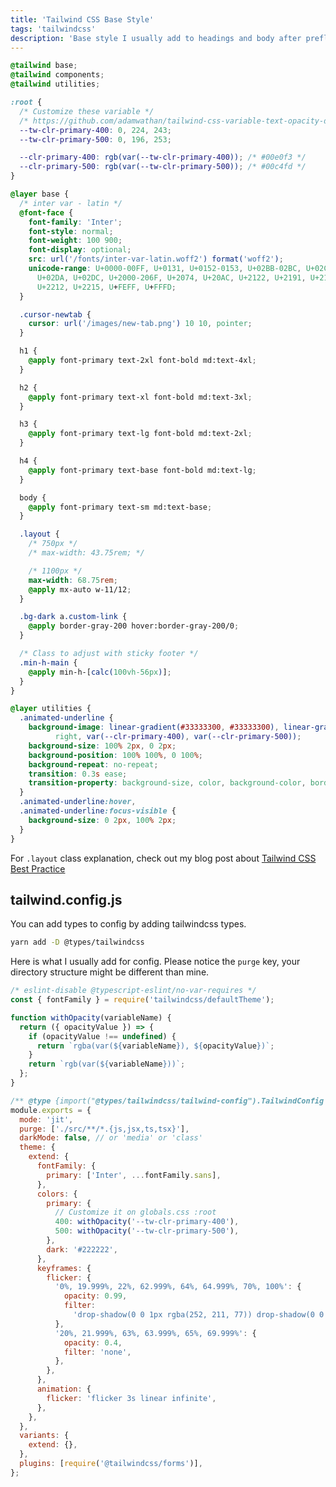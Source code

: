 ```yaml
---
title: 'Tailwind CSS Base Style'
tags: 'tailwindcss'
description: 'Base style I usually add to headings and body after preflight.'
---
```


```css
@tailwind base;
@tailwind components;
@tailwind utilities;

:root {
  /* Customize these variable */
  /* https://github.com/adamwathan/tailwind-css-variable-text-opacity-demo */
  --tw-clr-primary-400: 0, 224, 243;
  --tw-clr-primary-500: 0, 196, 253;

  --clr-primary-400: rgb(var(--tw-clr-primary-400)); /* #00e0f3 */
  --clr-primary-500: rgb(var(--tw-clr-primary-500)); /* #00c4fd */
}

@layer base {
  /* inter var - latin */
  @font-face {
    font-family: 'Inter';
    font-style: normal;
    font-weight: 100 900;
    font-display: optional;
    src: url('/fonts/inter-var-latin.woff2') format('woff2');
    unicode-range: U+0000-00FF, U+0131, U+0152-0153, U+02BB-02BC, U+02C6,
      U+02DA, U+02DC, U+2000-206F, U+2074, U+20AC, U+2122, U+2191, U+2193,
      U+2212, U+2215, U+FEFF, U+FFFD;
  }

  .cursor-newtab {
    cursor: url('/images/new-tab.png') 10 10, pointer;
  }

  h1 {
    @apply font-primary text-2xl font-bold md:text-4xl;
  }

  h2 {
    @apply font-primary text-xl font-bold md:text-3xl;
  }

  h3 {
    @apply font-primary text-lg font-bold md:text-2xl;
  }

  h4 {
    @apply font-primary text-base font-bold md:text-lg;
  }

  body {
    @apply font-primary text-sm md:text-base;
  }

  .layout {
    /* 750px */
    /* max-width: 43.75rem; */

    /* 1100px */
    max-width: 68.75rem;
    @apply mx-auto w-11/12;
  }

  .bg-dark a.custom-link {
    @apply border-gray-200 hover:border-gray-200/0;
  }

  /* Class to adjust with sticky footer */
  .min-h-main {
    @apply min-h-[calc(100vh-56px)];
  }
}

@layer utilities {
  .animated-underline {
    background-image: linear-gradient(#33333300, #33333300), linear-gradient(to
          right, var(--clr-primary-400), var(--clr-primary-500));
    background-size: 100% 2px, 0 2px;
    background-position: 100% 100%, 0 100%;
    background-repeat: no-repeat;
    transition: 0.3s ease;
    transition-property: background-size, color, background-color, border-color;
  }
  .animated-underline:hover,
  .animated-underline:focus-visible {
    background-size: 0 2px, 100% 2px;
  }
}
```

For `.layout` class explanation, check out my blog post about [Tailwind CSS Best Practice](https://ehkswhyz.vercel.app/blog/tailwindcss-best-practice)

## tailwind.config.js

You can add types to config by adding tailwindcss types.

```bash
yarn add -D @types/tailwindcss
```

Here is what I usually add for config. Please notice the `purge` key, your directory structure might be different than mine.

```js
/* eslint-disable @typescript-eslint/no-var-requires */
const { fontFamily } = require('tailwindcss/defaultTheme');

function withOpacity(variableName) {
  return ({ opacityValue }) => {
    if (opacityValue !== undefined) {
      return `rgba(var(${variableName}), ${opacityValue})`;
    }
    return `rgb(var(${variableName}))`;
  };
}

/** @type {import("@types/tailwindcss/tailwind-config").TailwindConfig } */
module.exports = {
  mode: 'jit',
  purge: ['./src/**/*.{js,jsx,ts,tsx}'],
  darkMode: false, // or 'media' or 'class'
  theme: {
    extend: {
      fontFamily: {
        primary: ['Inter', ...fontFamily.sans],
      },
      colors: {
        primary: {
          // Customize it on globals.css :root
          400: withOpacity('--tw-clr-primary-400'),
          500: withOpacity('--tw-clr-primary-500'),
        },
        dark: '#222222',
      },
      keyframes: {
        flicker: {
          '0%, 19.999%, 22%, 62.999%, 64%, 64.999%, 70%, 100%': {
            opacity: 0.99,
            filter:
              'drop-shadow(0 0 1px rgba(252, 211, 77)) drop-shadow(0 0 15px rgba(245, 158, 11)) drop-shadow(0 0 1px rgba(252, 211, 77))',
          },
          '20%, 21.999%, 63%, 63.999%, 65%, 69.999%': {
            opacity: 0.4,
            filter: 'none',
          },
        },
      },
      animation: {
        flicker: 'flicker 3s linear infinite',
      },
    },
  },
  variants: {
    extend: {},
  },
  plugins: [require('@tailwindcss/forms')],
};
```

